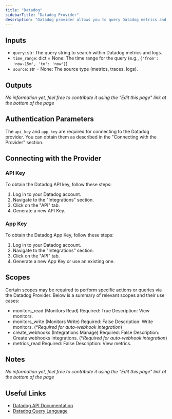 ```yaml
---
title: "Datadog"
sidebarTitle: "Datadog Provider"
description: "Datadog provider allows you to query Datadog metrics and logs for monitoring and analytics."
---
```


## Inputs

- `query`: str: The query string to search within Datadog metrics and logs.
- `time_range`: dict = None: The time range for the query (e.g., `{'from': 'now-15m', 'to': 'now'}`)
- `source`: str = None: The source type (metrics, traces, logs).

## Outputs

_No information yet, feel free to contribute it using the "Edit this page" link at the bottom of the page_

## Authentication Parameters

The `api_key` and `app_key` are required for connecting to the Datadog provider. You can obtain them as described in the "Connecting with the Provider" section.

## Connecting with the Provider

### API Key

To obtain the Datadog API key, follow these steps:

1. Log in to your Datadog account.
2. Navigate to the "Integrations" section.
3. Click on the "API" tab.
4. Generate a new API Key.

### App Key

To obtain the Datadog App Key, follow these steps:

1. Log in to your Datadog account.
2. Navigate to the "Integrations" section.
3. Click on the "API" tab.
4. Generate a new App Key or use an existing one.

## Scopes
Certain scopes may be required to perform specific actions or queries via the Datadog Provider. Below is a summary of relevant scopes and their use cases:

 - monitors_read (Monitors Read)
	Required: True
	Description: View monitors.
- monitors_write (Monitors Write)
	Required: False
	Description: Write monitors. (**Required for auto-webhook integration*)
- create_webhooks (Integrations Manage)
	Required: False
	Description: Create webhooks integrations. (**Required for auto-webhook integration*)
 - metrics_read
	Required: False
	Description: View metrics.

## Notes

_No information yet, feel free to contribute it using the "Edit this page" link at the bottom of the page_

## Useful Links

- [Datadog API Documentation](https://docs.datadoghq.com/api/)
- [Datadog Query Language](https://docs.datadoghq.com/dashboards/querying/)
